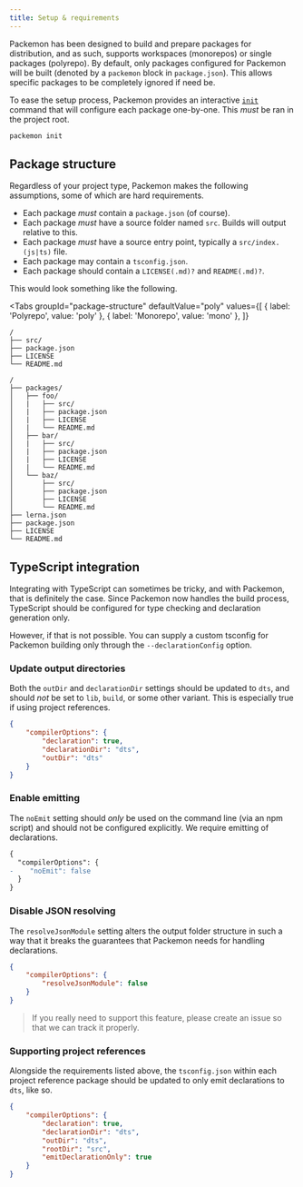 ```yaml
---
title: Setup & requirements
---
```



Packemon has been designed to build and prepare packages for distribution, and as such, supports
workspaces (monorepos) or single packages (polyrepo). By default, only packages configured for
Packemon will be built (denoted by a `packemon` block in `package.json`). This allows specific
packages to be completely ignored if need be.

To ease the setup process, Packemon provides an interactive [`init`](./init.md) command that will
configure each package one-by-one. This _must_ be ran in the project root.

```bash
packemon init
```

## Package structure

Regardless of your project type, Packemon makes the following assumptions, some of which are hard
requirements.

- Each package _must_ contain a `package.json` (of course).
- Each package _must_ have a source folder named `src`. Builds will output relative to this.
- Each package _must_ have a source entry point, typically a `src/index.(js|ts)` file.
- Each package may contain a `tsconfig.json`.
- Each package should contain a `LICENSE(.md)?` and `README(.md)?`.

This would look something like the following.

<Tabs
  groupId="package-structure"
  defaultValue="poly"
  values={[
    { label: 'Polyrepo', value: 'poly' },
    { label: 'Monorepo', value: 'mono' },
  ]}
>
  <TabItem value="poly">

```
/
├── src/
├── package.json
├── LICENSE
└── README.md
```

  </TabItem>
  <TabItem value="mono">

```
/
├── packages/
│   ├── foo/
│   |   ├── src/
│   |   ├── package.json
│   |   ├── LICENSE
│   |   └── README.md
│   ├── bar/
│   |   ├── src/
│   |   ├── package.json
│   |   ├── LICENSE
│   |   └── README.md
│   └── baz/
│       ├── src/
│       ├── package.json
│       ├── LICENSE
│       └── README.md
├── lerna.json
├── package.json
├── LICENSE
└── README.md
```

  </TabItem>
</Tabs>

## TypeScript integration

Integrating with TypeScript can sometimes be tricky, and with Packemon, that is definitely the case.
Since Packemon now handles the build process, TypeScript should be configured for type checking and
declaration generation only.

However, if that is not possible. You can supply a custom tsconfig for Packemon building only
through the `--declarationConfig` option.

### Update output directories

Both the `outDir` and `declarationDir` settings should be updated to `dts`, and should _not_ be set
to `lib`, `build`, or some other variant. This is especially true if using project references.

```json title="tsconfig.json"
{
	"compilerOptions": {
		"declaration": true,
		"declarationDir": "dts",
		"outDir": "dts"
	}
}
```

### Enable emitting

The `noEmit` setting should _only_ be used on the command line (via an npm script) and should not be
configured explicitly. We require emitting of declarations.

```diff title="tsconfig.json"
{
  "compilerOptions": {
-    "noEmit": false
  }
}
```

### Disable JSON resolving

The `resolveJsonModule` setting alters the output folder structure in such a way that it breaks the
guarantees that Packemon needs for handling declarations.

```json title="tsconfig.json"
{
	"compilerOptions": {
		"resolveJsonModule": false
	}
}
```

> If you really need to support this feature, please create an issue so that we can track it
> properly.

### Supporting project references

Alongside the requirements listed above, the `tsconfig.json` within each project reference package
should be updated to only emit declarations to `dts`, like so.

```json title="tsconfig.json"
{
	"compilerOptions": {
		"declaration": true,
		"declarationDir": "dts",
		"outDir": "dts",
		"rootDir": "src",
		"emitDeclarationOnly": true
	}
}
```
